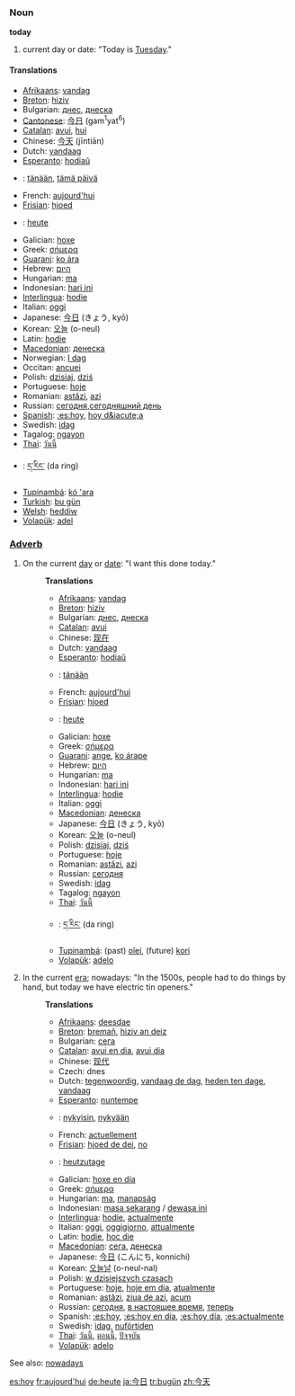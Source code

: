===Noun===
'''today'''

# current day or date: "Today is [[Tuesday]]."

====Translations====
*[[Afrikaans]]: [[vandag]]
*[[Breton]]: [[hiziv]]
*Bulgarian: [[днес]], [[днеска]]
*[[Cantonese]]: [[今日]] (gam<sup>1</sup>yat<sup>6</sup>)
*[[Catalan]]: [[avui]], [[hui]]
*Chinese: [[今天]] (jīntiān)
*Dutch: [[vandaag]]
*[[Esperanto]]: [[hodiaŭ]]
*{{fi}}: [[tänään]], [[tämä päivä]]
*French: [[aujourd'hui]]
*[[Frisian]]: [[hjoed]]
*{{de}}: [[heute]]
*Galician: [[hoxe]]
*Greek: [[σήμερα]]
*[[Guarani]]: [[ko ára]]
*Hebrew: [[היום]]
*Hungarian: [[ma]]
*Indonesian: [[hari ini]]
*[[Interlingua]]: [[hodie]]
*Italian: [[oggi]]
*Japanese: [[今日]] (きょう, kyō)
*Korean: [[오늘]] (o-neul)
*Latin: [[hodie]]
*[[Macedonian]]: [[денеска]]
*Norwegian: [[I dag]]
*Occitan: [[ancuei]]
*Polish: [[dzisiaj]], [[dziś]]
*Portuguese: [[hoje]]
*Romanian: [[astăzi]], [[azi]]
*Russian: [[сегодня]],[[сегодняшний день]]
*[[Spanish]]: [[:es:hoy]], [[hoy d&iacute;a]]
*Swedish: [[idag]]
*Tagalog: [[ngayon]]
*[[Thai]]: [[วันนี้]]
*{{bo}}: [[ད་རིང་]] (da ring)
*[[Tupinambá]]: [[kó 'ara]]
*[[Turkish]]: [[bu gün]]
*[[Welsh]]: [[heddiw]]
*[[Volapük]]: [[adel]]

===[[Adverb]]===
#On the current [[day]] or [[date]]: "I want this done today."
#:'''Translations'''
#:*[[Afrikaans]]: [[vandag]]
#:*[[Breton]]: [[hiziv]]
#:*Bulgarian: [[днес]], [[днеска]]
#:*[[Catalan]]: [[avui]]
#:*Chinese: [[现在]]
#:*Dutch: [[vandaag]]
#:*[[Esperanto]]: [[hodiaŭ]]
#:*{{fi}}: [[tänään]]
#:*French: [[aujourd'hui]]
#:*[[Frisian]]: [[hjoed]]
#:*{{de}}: [[heute]]
#:*Galician: [[hoxe]]
#:*Greek: [[σήμερα]]
#:*[[Guarani]]: [[ange]], [[ko árape]]
#:*Hebrew: [[היום]]
#:*Hungarian: [[ma]]
#:*Indonesian: [[hari ini]]
#:*[[Interlingua]]: [[hodie]]
#:*Italian: [[oggi]]
#:*[[Macedonian]]: [[денеска]]
#:*Japanese: [[今日]] (きょう, kyō)
#:*Korean: [[오늘]] (o-neul)
#:*Polish: [[dzisiaj]], [[dziś]]
#:*Portuguese: [[hoje]]
#:*Romanian: [[astăzi]], [[azi]]
#:*Russian: [[сегодня]]
#:*Swedish: [[idag]]
#:*Tagalog: [[ngayon]]
#:*[[Thai]]: [[วันนี้]]
#:*{{bo}}: [[ད་རིང་]] (da ring)
#:*[[Tupinambá]]: (past) [[oîeí]], (future) [[kori]]
#:*[[Volapük]]: [[adelo]]
#In the current [[era]]; nowadays: "In the 1500s, people had to do things by hand, but today we have electric tin openers."
#:'''Translations'''
#:*[[Afrikaans]]: [[deesdae]]
#:*[[Breton]]: [[bremañ]], [[hiziv an deiz]]
#:*Bulgarian: [[сега]]
#:*[[Catalan]]: [[avui en dia]], [[avui dia]]
#:*Chinese: [[现代]]
#:*Czech: dnes
#:*Dutch: [[tegenwoordig]], [[vandaag de dag]], [[heden ten dage]], [[vandaag]]
#:*[[Esperanto]]: [[nuntempe]]
#:*{{fi}}: [[nykyisin]], [[nykyään]]
#:*French: [[actuellement]]
#:*[[Frisian]]: [[hjoed de dei]], [[no]]
#:*{{de}}: [[heutzutage]]
#:*Galician: [[hoxe en día]]
#:*Greek: [[σήμερα]]
#:*Hungarian: [[ma]], [[manapság]]
#:*Indonesian: [[masa sekarang]] / [[dewasa ini]]
#:*[[Interlingua]]: [[hodie]], [[actualmente]]
#:*Italian: [[oggi]], [[oggigiorno]], [[attualmente]]
#:*Latin: [[hodie]], [[hoc die]]
#:*[[Macedonian]]: [[сега]], [[денеска]]
#:*Japanese: [[今日]] (こんにち, konnichi)
#:*Korean: [[오늘날]] (o-neul-nal)
#:*Polish: [[w dzisiejszych czasach]]
#:*Portuguese: [[hoje]], [[hoje em dia]], [[atualmente]]
#:*Romanian: [[astăzi]], [[ziua de azi]], [[acum]]
#:*Russian: [[сегодня]], [[в настоящее время]], [[теперь]]
#:*Spanish: [[:es:hoy]], [[:es:hoy en día]], [[:es:hoy día]], [[:es:actualmente]]
#:*Swedish: [[idag]], [[nuförtiden]]
#:*[[Thai]]: [[วันนี้]], [[ตอนนี้]], [[ปัจจุบัน]]
#:*[[Volapük]]: [[adelo]]

See also: [[nowadays]]

[[es:hoy]]
[[fr:aujourd'hui]]
[[de:heute]]
[[ja:今日]]
[[tr:bugün]]
[[zh:今天]]